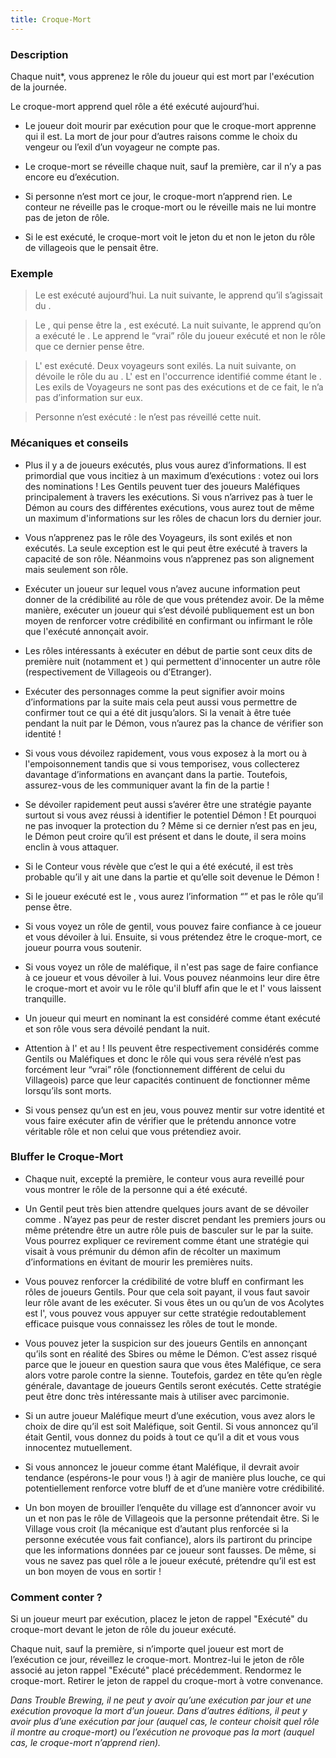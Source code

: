 ```yaml
---
title: Croque-Mort
---
```



<Role CROQUE_MORT header />

### Description

Chaque nuit*, vous apprenez le rôle du joueur qui est mort par l'exécution de la journée.

Le croque-mort apprend quel rôle a été exécuté aujourd’hui.

-	Le joueur doit mourir par exécution pour que le croque-mort apprenne qui il est. La mort de jour pour d’autres raisons comme le choix du vengeur ou l’exil d’un voyageur ne compte pas.

-	Le croque-mort se réveille chaque nuit, sauf la première, car il n’y a pas encore eu d’exécution.

-	Si personne n’est mort ce jour, le croque-mort n’apprend rien. Le conteur ne réveille pas le croque-mort ou le réveille mais ne lui montre pas de jeton de rôle. 

-	Si le <Role SOULARD /> est exécuté, le croque-mort voit le jeton du <Role SOULARD /> et non le jeton du rôle de villageois que le <Role SOULARD /> pensait être. 

### Exemple 

> Le <Role MAIRE /> est exécuté aujourd’hui. La nuit suivante, le <Role CROQUE_MORT /> apprend qu’il s’agissait du <Role MAIRE />.

> Le <Role SOULARD />, qui pense être la <Role PUCELLE />, est exécuté. La nuit suivante, le <Role CROQUE_MORT /> apprend qu’on a exécuté le <Role SOULARD />. Le <Role CROQUE_MORT /> apprend le “vrai” rôle du joueur exécuté et non le rôle que ce dernier pense être.

> L'<Role ESPION /> est exécuté. Deux voyageurs sont exilés. La nuit suivante, on dévoile le rôle du <Role MAJORDOME /> au <Role CROQUE_MORT />. L'<Role ESPION /> est en l'occurrence identifié comme étant le <Role MAJORDOME />. Les exils de Voyageurs ne sont pas des exécutions et de ce fait, le <Role CROQUE_MORT /> n’a pas d’information sur eux.

> Personne n’est exécuté : le <Role CROQUE_MORT /> n’est pas réveillé cette nuit.
 
### Mécaniques et conseils

- Plus il y a de joueurs exécutés, plus vous aurez d’informations. Il est primordial que vous incitiez à un maximum d’exécutions : votez oui lors des nominations ! Les Gentils peuvent tuer des joueurs Maléfiques principalement à travers les exécutions. Si vous n’arrivez pas à tuer le Démon au cours des différentes exécutions, vous aurez tout de même un maximum d'informations sur les rôles de chacun lors du dernier jour.

- Vous n’apprenez pas le rôle des Voyageurs, ils sont exilés et non exécutés. La seule exception est le <Role BOUC_EMISSAIRE /> qui peut être exécuté à travers la capacité de son rôle. Néanmoins vous n’apprenez pas son alignement mais seulement son rôle.

- Exécuter un joueur sur lequel vous n’avez aucune information peut donner de la crédibilité au rôle de <Role CROQUE_MORT /> que vous prétendez avoir. De la même manière, exécuter un joueur qui s’est dévoilé publiquement est un bon moyen de renforcer votre crédibilité en confirmant ou infirmant le rôle que l'exécuté annonçait avoir.

- Les rôles intéressants à exécuter en début de partie sont ceux dits de première nuit (notamment <Role LAVANDIERE /> et <Role ARCHIVISTE />)  qui permettent d'innocenter un autre rôle (respectivement de Villageois ou d’Etranger).

- Exécuter des personnages comme la <Role VOYANTE /> peut signifier avoir moins d’informations par la suite mais cela peut aussi vous permettre de confirmer tout ce qui a été dit jusqu’alors. Si la <Role VOYANTE /> venait à être tuée pendant la nuit par le Démon, vous n’aurez pas la chance de vérifier son identité !

- Si vous vous dévoilez rapidement, vous vous exposez  à la mort ou à l'empoisonnement tandis que si vous temporisez, vous collecterez davantage d’informations en avançant dans la partie. Toutefois, assurez-vous de les communiquer avant la fin de la partie !

- Se dévoiler rapidement peut aussi s’avérer être une stratégie payante surtout si vous avez réussi à identifier le potentiel Démon ! Et pourquoi ne pas invoquer la protection du <Role MOINE /> ? Même si ce dernier n’est pas en jeu, le Démon peut croire qu’il est présent et dans le doute, il sera moins enclin à vous attaquer.

- Si le Conteur vous révèle que c’est le <Role IMP /> qui a été exécuté, il est très probable qu’il y ait une <Role CROQUEUSE_D_HOMMES /> dans la partie et qu’elle soit devenue le Démon !

- Si le joueur exécuté est le <Role SOULARD />, vous aurez l’information “<Role SOULARD />” et pas le rôle qu’il pense être.

- Si vous voyez un rôle de gentil, vous pouvez faire confiance à ce joueur et vous dévoiler à lui. Ensuite, si vous prétendez être le croque-mort, ce joueur pourra vous soutenir.

- Si vous voyez un rôle de maléfique, il n'est pas sage de faire confiance à ce joueur et vous dévoiler à lui. Vous pouvez néanmoins leur dire être le croque-mort et avoir vu le rôle qu'il bluff afin que le <Role IMP /> et l'<Role EMPOISONNEUR /> vous laissent tranquille.

- Un joueur qui meurt en nominant la <Role PUCELLE /> est considéré comme étant exécuté et son rôle vous sera dévoilé pendant la nuit.

- Attention à l'<Role ESPION /> et au <Role RECLUS /> ! Ils peuvent être respectivement considérés comme Gentils ou Maléfiques et donc le rôle qui vous sera révélé n’est pas forcément leur “vrai” rôle (fonctionnement différent de celui du Villageois) parce que leur capacités continuent de fonctionner même lorsqu’ils sont morts.

- Si vous pensez qu’un <Role CROQUE_MORT /> est en jeu, vous pouvez mentir sur votre identité et vous faire exécuter afin de vérifier que le prétendu <Role CROQUE_MORT /> annonce votre véritable rôle et non celui que vous prétendiez avoir.

### Bluffer le Croque-Mort

- Chaque nuit, excepté la première, le conteur vous aura reveillé pour vous montrer le rôle de la personne qui a été exécuté.

- Un <Role CROQUE_MORT /> Gentil peut très bien attendre quelques jours avant de se dévoiler comme <Role CROQUE_MORT />. N’ayez pas peur de rester discret pendant les premiers jours ou même prétendre être un autre rôle puis de basculer sur le <Role CROQUE_MORT /> par la suite. Vous pourrez expliquer ce revirement comme étant une stratégie qui visait à vous prémunir du démon afin de récolter un maximum d’informations en évitant de mourir les premières nuits.

- Vous pouvez renforcer la crédibilité de votre bluff en confirmant les rôles de joueurs Gentils. Pour que cela soit payant, il vous faut savoir leur rôle avant de les exécuter. Si vous êtes un <Role ESPION /> ou qu’un de vos Acolytes est l'<Role ESPION />, vous pouvez vous appuyer sur cette stratégie redoutablement efficace puisque vous connaissez les rôles de tout le monde.

- Vous pouvez jeter la suspicion sur des joueurs Gentils en annonçant qu’ils sont en réalité des Sbires ou même le Démon. C’est assez risqué parce que le joueur en question saura que vous êtes Maléfique, ce sera alors votre parole contre la sienne. Toutefois, gardez en tête qu’en règle générale, davantage de joueurs Gentils seront exécutés. Cette stratégie peut être donc très intéressante mais à utiliser avec parcimonie.

- Si un autre joueur Maléfique meurt d’une exécution, vous avez alors le choix de dire qu’il est soit Maléfique, soit Gentil. Si vous annoncez qu’il était Gentil, vous donnez du poids à tout ce qu’il a dit et vous vous innocentez mutuellement. 

- Si vous annoncez le joueur comme étant Maléfique, il devrait avoir tendance (espérons-le pour vous !) à agir de manière plus louche, ce qui potentiellement renforce votre bluff de <Role CROQUE_MORT /> et d’une manière votre crédibilité.

- Un bon moyen de brouiller l’enquête du village est d’annoncer avoir vu un <Role SOULARD /> et non pas le rôle de Villageois que la personne prétendait être. Si le Village vous croit (la mécanique est d’autant plus renforcée si la personne exécutée vous fait confiance), alors ils partiront du principe que les informations données par ce joueur sont fausses. De même, si vous ne savez pas quel rôle a le joueur exécuté, prétendre qu’il est <Role SOULARD /> est un bon moyen de vous en sortir !

### Comment conter ?

Si un joueur meurt par exécution, placez le jeton de rappel "Exécuté" du croque-mort devant le jeton de rôle du joueur exécuté.

Chaque nuit, sauf la première, si n’importe quel joueur est mort de l’exécution ce jour, réveillez le croque-mort. Montrez-lui le jeton de rôle associé au jeton rappel "Exécuté" placé précédemment. Rendormez le croque-mort. Retirer le jeton de rappel du croque-mort à votre convenance. 

_Dans Trouble Brewing, il ne peut y avoir qu’une exécution par jour et une exécution provoque la mort d’un joueur. Dans d’autres éditions, il peut y avoir plus d’une exécution par jour (auquel cas, le conteur choisit quel rôle il montre au croque-mort) ou l’exécution ne provoque pas la mort (auquel cas, le croque-mort n’apprend rien)._
